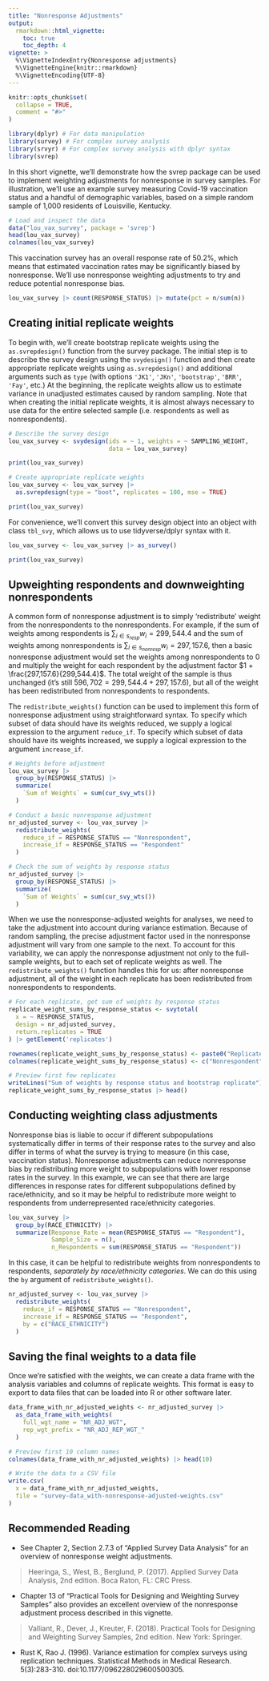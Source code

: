 ```yaml
---
title: "Nonresponse Adjustments"
output: 
  rmarkdown::html_vignette:
    toc: true
    toc_depth: 4
vignette: >
  %\VignetteIndexEntry{Nonresponse adjustments}
  %\VignetteEngine{knitr::rmarkdown}
  %\VignetteEncoding{UTF-8}
---
```


```r
knitr::opts_chunk$set(
  collapse = TRUE,
  comment = "#>"
)
```

```r
library(dplyr) # For data manipulation
library(survey) # For complex survey analysis
library(srvyr) # For complex survey analysis with dplyr syntax
library(svrep)
```

In this short vignette, we'll demonstrate how the svrep package can be used to implement weighting adjustments for nonresponse in survey samples. For illustration, we'll use an example survey measuring Covid-19 vaccination status and a handful of demographic variables, based on a simple random sample of 1,000 residents of Louisville, Kentucky.

```r
# Load and inspect the data
data("lou_vax_survey", package = 'svrep')
head(lou_vax_survey)
colnames(lou_vax_survey)
```

This vaccination survey has an overall response rate of 50.2%, which means that estimated vaccination rates may be significantly biased by nonresponse. We'll use nonresponse weighting adjustments to try and reduce potential nonresponse bias.

```r
lou_vax_survey |> count(RESPONSE_STATUS) |> mutate(pct = n/sum(n))
```

## Creating initial replicate weights

To begin with, we'll create bootstrap replicate weights using the `as.svrepdesign()` function from the survey package. The initial step is to describe the survey design using the `svydesign()` function and then create appropriate replicate weights using `as.svrepdesign()` and additional arguments such as `type` (with options `'JK1'`, `'JKn'`, `'bootstrap'`, `'BRR'`, `'Fay'`, etc.) At the beginning, the replicate weights allow us to estimate variance in unadjusted estimates caused by random sampling. Note that when creating the initial replicate weights, it is almost always necessary to use data for the entire selected sample (i.e. respondents as well as nonrespondents).

```r
# Describe the survey design
lou_vax_survey <- svydesign(ids = ~ 1, weights = ~ SAMPLING_WEIGHT,
                            data = lou_vax_survey)

print(lou_vax_survey)

# Create appropriate replicate weights
lou_vax_survey <- lou_vax_survey |>
  as.svrepdesign(type = "boot", replicates = 100, mse = TRUE)

print(lou_vax_survey)
```

For convenience, we'll convert this survey design object into an object with class `tbl_svy`, which allows us to use tidyverse/dplyr syntax with it.

```r
lou_vax_survey <- lou_vax_survey |> as_survey()

print(lou_vax_survey)
```

## Upweighting respondents and downweighting nonrespondents

A common form of nonresponse adjustment is to simply 'redistribute' weight from the nonrespondents to the nonrespondents. For example, if the sum of weights among respondents is $\sum_{i \in s_{resp}}w_i = 299,544.4$ and the sum of weights among nonrespondents is $\sum_{i \in s_{nonresp}}w_i = 297,157.6$, then a basic nonresponse adjustment would set the weights among nonrespondents to $0$ and multiply the weight for each respondent by the adjustment factor $1 + \frac{297,157.6}{299,544.4}$. The total weight of the sample is thus unchanged (it's still $596,702=299,544.4 + 297,157.6$), but all of the weight has been redistributed from nonrespondents to respondents.

The `redistribute_weights()` function can be used to implement this form of nonresponse adjustment using straightforward syntax. To specify which subset of data should have its weights reduced, we supply a logical expression to the argument `reduce_if`. To specify which subset of data should have its weights increased, we supply a logical expression to the argument `increase_if`.

```r
# Weights before adjustment
lou_vax_survey |>
  group_by(RESPONSE_STATUS) |>
  summarize(
    `Sum of Weights` = sum(cur_svy_wts())
  )
```

```r
# Conduct a basic nonresponse adjustment
nr_adjusted_survey <- lou_vax_survey |>
  redistribute_weights(
    reduce_if = RESPONSE_STATUS == "Nonrespondent",
    increase_if = RESPONSE_STATUS == "Respondent"
  )

# Check the sum of weights by response status
nr_adjusted_survey |>
  group_by(RESPONSE_STATUS) |>
  summarize(
    `Sum of Weights` = sum(cur_svy_wts())
  )
```

When we use the nonresponse-adjusted weights for analyses, we need to take the adjustment into account during variance estimation. Because of random sampling, the precise adjustment factor used in the nonresponse adjustment will vary from one sample to the next. To account for this variability, we can apply the nonresponse adjustment not only to the full-sample weights, but to each set of replicate weights as well. The `redistribute_weights()` function handles this for us: after nonresponse adjustment, all of the weight in each replicate has been redistributed from nonrespondents to respondents.

```r
# For each replicate, get sum of weights by response status
replicate_weight_sums_by_response_status <- svytotal(
  x = ~ RESPONSE_STATUS,
  design = nr_adjusted_survey,
  return.replicates = TRUE
) |> getElement('replicates')

rownames(replicate_weight_sums_by_response_status) <- paste0("Replicate ", 1:100)
colnames(replicate_weight_sums_by_response_status) <- c("Nonrespondent", "Respondent")

# Preview first few replicates
writeLines("Sum of weights by response status and bootstrap replicate")
replicate_weight_sums_by_response_status |> head()
```

## Conducting weighting class adjustments

Nonresponse bias is liable to occur if different subpopulations systematically differ in terms of their response rates to the survey and also differ in terms of what the survey is trying to measure (in this case, vaccination status). Nonresponse adjustments can reduce nonresponse bias by redistributing more weight to subpopulations with lower response rates in the survey. In this example, we can see that there are large differences in response rates for different subpopulations defined by race/ethnicity, and so it may be helpful to redistribute more weight to respondents from underrepresented race/ethnicity categories.

```r
lou_vax_survey |>
  group_by(RACE_ETHNICITY) |>
  summarize(Response_Rate = mean(RESPONSE_STATUS == "Respondent"),
            Sample_Size = n(),
            n_Respondents = sum(RESPONSE_STATUS == "Respondent"))
```

In this case, it can be helpful to redistribute weights from nonrespondents to respondents, *separately by race/ethnicity categories*. We can do this using the `by` argument of `redistribute_weights()`.

```r
nr_adjusted_survey <- lou_vax_survey |>
  redistribute_weights(
    reduce_if = RESPONSE_STATUS == "Nonrespondent",
    increase_if = RESPONSE_STATUS == "Respondent",
    by = c("RACE_ETHNICITY")
  )
```


## Saving the final weights to a data file

Once we're satisfied with the weights, we can create a data frame with the analysis variables and columns of replicate weights. This format is easy to export to data files that can be loaded into R or other software later.

```r
data_frame_with_nr_adjusted_weights <- nr_adjusted_survey |>
  as_data_frame_with_weights(
    full_wgt_name = "NR_ADJ_WGT",
    rep_wgt_prefix = "NR_ADJ_REP_WGT_"
  )

# Preview first 10 column names
colnames(data_frame_with_nr_adjusted_weights) |> head(10)
```


```r
# Write the data to a CSV file
write.csv(
  x = data_frame_with_nr_adjusted_weights,
  file = "survey-data_with-nonresponse-adjusted-weights.csv"
)
```

## Recommended Reading

- See Chapter 2, Section 2.7.3 of "Applied Survey Data Analysis" for an overview of nonresponse weight adjustments.

> Heeringa, S., West, B., Berglund, P. (2017). Applied Survey Data Analysis, 2nd edition. Boca Raton, FL: CRC Press.

- Chapter 13 of "Practical Tools for Designing and Weighting Survey Samples" also provides an excellent overview of the nonresponse adjustment process described in this vignette. 

> Valliant, R., Dever, J., Kreuter, F. (2018). Practical Tools for Designing and Weighting Survey Samples, 2nd edition. New York: Springer.

- Rust K, Rao J. (1996). Variance estimation for complex surveys using replication techniques. Statistical Methods in Medical Research. 5(3):283-310. doi:10.1177/096228029600500305.

